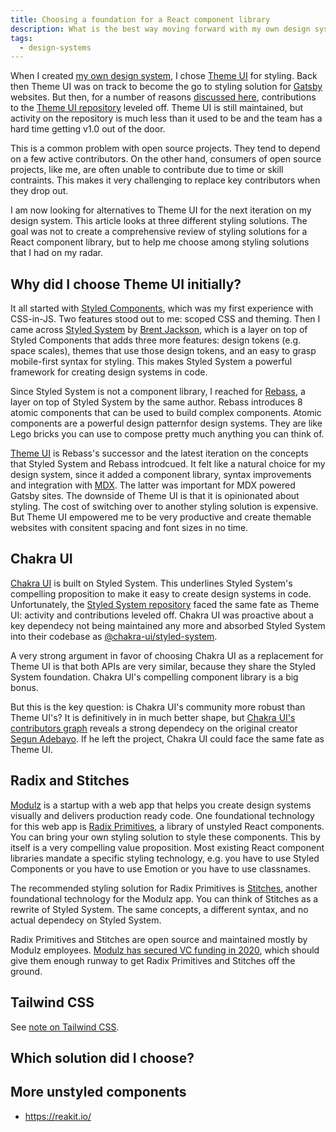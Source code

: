 ```yaml
---
title: Choosing a foundation for a React component library
description: What is the best way moving forward with my own design system?
tags:
  - design-systems
---
```


When I created [my own design system](https://design-system.maier.tech/), I
chose [Theme UI](https://theme-ui.com/) for styling. Back then Theme UI was on
track to become the go to styling solution for
[Gatsby](https://www.gatsbyjs.com/) websites. But then, for a number of reasons
[discussed here](https://github.com/system-ui/theme-ui/discussions/1354),
contributions to the
[Theme UI repository](https://github.com/system-ui/theme-ui) leveled off. Theme
UI is still maintained, but activity on the repository is much less than it used
to be and the team has a hard time getting v1.0 out of the door.

This is a common problem with open source projects. They tend to depend on a few
active contributors. On the other hand, consumers of open source projects, like
me, are often unable to contribute due to time or skill contraints. This makes
it very challenging to replace key contributors when they drop out.

I am now looking for alternatives to Theme UI for the next iteration on my
design system. This article looks at three different styling solutions. The goal
was not to create a comprehensive review of styling solutions for a React
component library, but to help me choose among styling solutions that I had on
my radar.

## Why did I choose Theme UI initially?

It all started with [Styled Components](https://styled-components.com/), which
was my first experience with CSS-in-JS. Two features stood out to me: scoped CSS
and theming. Then I came across [Styled System](https://styled-system.com/) by
[Brent Jackson](https://jxnblk.com/), which is a layer on top of Styled
Components that adds three more features: design tokens (e.g. space scales),
themes that use those design tokens, and an easy to grasp mobile-first syntax
for styling. This makes Styled System a powerful framework for creating design
systems in code.

Since Styled System is not a component library, I reached for
[Rebass](https://rebassjs.org/), a layer on top of Styled System by the same
author. Rebass introduces 8 atomic components that can be used to build complex
components. Atomic components are a powerful design patternfor design systems.
They are like Lego bricks you can use to compose pretty much anything you can
think of.

[Theme UI](https://theme-ui.com/) is Rebass's successor and the latest iteration
on the concepts that Styled System and Rebass introdcued. It felt like a natural
choice for my design system, since it added a component library, syntax
improvements and integration with [MDX](https://mdxjs.com/). The latter was
important for MDX powered Gatsby sites. The downside of Theme UI is that it is
opinionated about styling. The cost of switching over to another styling
solution is expensive. But Theme UI empowered me to be very productive and
create themable websites with consitent spacing and font sizes in no time.

## Chakra UI

[Chakra UI](https://chakra-ui.com/) is built on Styled System. This underlines
Styled System's compelling proposition to make it easy to create design systems
in code. Unfortunately, the
[Styled System repository](https://github.com/styled-system/styled-system) faced
the same fate as Theme UI: activity and contributions leveled off. Chakra UI was
proactive about a key dependecy not being maintained any more and absorbed
Styled System into their codebase as
[@chakra-ui/styled-system](https://github.com/chakra-ui/chakra-ui/tree/main/packages/styled-system).

A very strong argument in favor of choosing Chakra UI as a replacement for Theme
UI is that both APIs are very similar, because they share the Styled System
foundation. Chakra UI's compelling component library is a big bonus.

But this is the key question: is Chakra UI's community more robust than Theme
UI's? It is definitively in in much better shape, but
[Chakra UI's contributors graph](https://github.com/chakra-ui/chakra-ui/graphs/contributors)
reveals a strong dependecy on the original creator
[Segun Adebayo](https://twitter.com/thesegunadebayo). If he left the project,
Chakra UI could face the same fate as Theme UI.

## Radix and Stitches

[Modulz](https://www.modulz.app/) is a startup with a web app that helps you
create design systems visually and delivers production ready code. One
foundational technology for this web app is
[Radix Primitives](https://radix-ui.com/), a library of unstyled React
components. You can bring your own styling solution to style these components.
This by itself is a very compelling value proposition. Most existing React
component libraries mandate a specific styling technology, e.g. you have to use
Styled Components or you have to use Emotion or you have to use classnames.

The recommended styling solution for Radix Primitives is
[Stitches](https://stitches.dev/), another foundational technology for the
Modulz app. You can think of Stitches as a rewrite of Styled System. The same
concepts, a different syntax, and no actual dependecy on Styled System.

Radix Primitives and Stitches are open source and maintained mostly by Modulz
employees.
[Modulz has secured VC funding in 2020](https://www.modulz.app/blog/modulz-raises-4-million-funding),
which should give them enough runway to get Radix Primitives and Stitches off
the ground.

## Tailwind CSS

See [note on Tailwind CSS](/notes/design-systems/tailwind-css/).

## Which solution did I choose?

## More unstyled components

- https://reakit.io/
